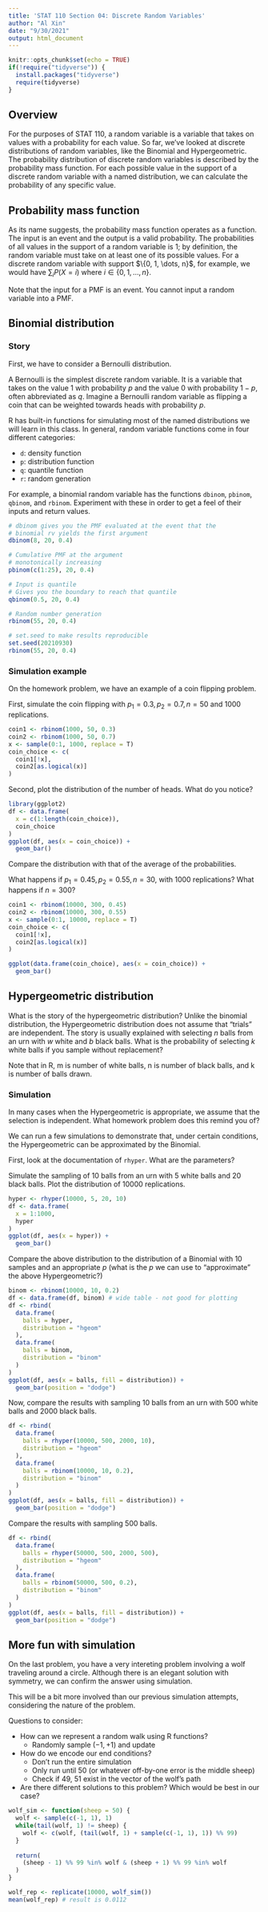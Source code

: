 ```yaml
---
title: 'STAT 110 Section 04: Discrete Random Variables'
author: "Al Xin"
date: "9/30/2021"
output: html_document
---
```


```r
knitr::opts_chunk$set(echo = TRUE)
if(!require("tidyverse")) {
  install.packages("tidyverse")
  require(tidyverse)
}
```

## Overview

For the purposes of STAT 110, a random variable is a variable that takes on values with a probability for each value. So far, we've looked at discrete distributions of random variables, like the Binomial and Hypergeometric. The probability distribution of discrete random variables is described by the probability mass function. For each possible value in the support of a discrete random variable with a named distribution, we can calculate the probability of any specific value.

## Probability mass function

As its name suggests, the probability mass function operates as a function. The input is an event and the output is a valid probability. The probabilities of all values in the support of a random variable is 1; by definition, the random variable must take on at least one of its possible values. For a discrete random variable with support $\{0, 1, \dots, n}$, for example, we would have $\sum_i P(X = i)$ where $i \in \{0, 1, \dots, n\}$.

Note that the input for a PMF is an event. You cannot input a random variable into a PMF. 

## Binomial distribution

### Story

First, we have to consider a Bernoulli distribution. 

A Bernoulli is the simplest discrete random variable. It is a variable that takes on the value 1 with probability $p$ and the value 0 with probability $1 - p$, often abbreviated as $q$. Imagine a Bernoulli random variable as flipping a coin that can be weighted towards heads with probability $p$. 

R has built-in functions for simulating most of the named distributions we will learn in this class. In general, random variable functions come in four different categories: 

- `d`: density function
- `p`: distribution function
- `q`: quantile function
- `r`: random generation

For example, a binomial random variable has the functions `dbinom`, `pbinom`, `qbinom`, and `rbinom`. Experiment with these in order to get a feel of their inputs and return values. 

```r
# dbinom gives you the PMF evaluated at the event that the
# binomial rv yields the first argument
dbinom(8, 20, 0.4)

# Cumulative PMF at the argument
# monotonically increasing
pbinom(c(1:25), 20, 0.4)

# Input is quantile
# Gives you the boundary to reach that quantile
qbinom(0.5, 20, 0.4)

# Random number generation
rbinom(55, 20, 0.4)

# set.seed to make results reproducible
set.seed(20210930)
rbinom(55, 20, 0.4)
```

### Simulation example

On the homework problem, we have an example of a coin flipping problem.

First, simulate the coin flipping with $p_1 = 0.3, p_2 = 0.7, n = 50$ and $1000$ replications. 

```r
coin1 <- rbinom(1000, 50, 0.3)
coin2 <- rbinom(1000, 50, 0.7)
x <- sample(0:1, 1000, replace = T)
coin_choice <- c(
  coin1[!x], 
  coin2[as.logical(x)]
)
```

Second, plot the distribution of the number of heads. What do you notice?

```r
library(ggplot2)
df <- data.frame(
  x = c(1:length(coin_choice)), 
  coin_choice
)
ggplot(df, aes(x = coin_choice)) + 
  geom_bar()
```

Compare the distribution with that of the average of the probabilities. 

What happens if $p_1 = 0.45, p_2 = 0.55, n = 30$, with $1000$ replications? What happens if $n = 300$?

```r
coin1 <- rbinom(10000, 300, 0.45)
coin2 <- rbinom(10000, 300, 0.55)
x <- sample(0:1, 10000, replace = T)
coin_choice <- c(
  coin1[!x], 
  coin2[as.logical(x)]
)

ggplot(data.frame(coin_choice), aes(x = coin_choice)) + 
  geom_bar()
```


## Hypergeometric distribution

What is the story of the hypergeometric distribution? Unlike the binomial distribution, the Hypergeometric distribution does not assume that "trials" are independent. The story is usually explained with selecting $n$ balls from an urn with $w$ white and $b$ black balls. What is the probability of selecting $k$ white balls if you sample without replacement?

Note that in R, m is number of white balls, n is number of black balls, and k is number of balls drawn. 

### Simulation

In many cases when the Hypergeometric is appropriate, we assume that the selection is independent. What homework problem does this remind you of?

We can run a few simulations to demonstrate that, under certain conditions, the Hypergeometric can be approximated by the Binomial. 

First, look at the documentation of `rhyper`. What are the parameters?

Simulate the sampling of $10$ balls from an urn with $5$ white balls and $20$ black balls. Plot the distribution of $10000$ replications. 

```r
hyper <- rhyper(10000, 5, 20, 10)
df <- data.frame(
  x = 1:1000, 
  hyper
)
ggplot(df, aes(x = hyper)) + 
  geom_bar()
```

Compare the above distribution to the distribution of a Binomial with $10$ samples and an appropriate $p$ (what is the $p$ we can use to "approximate" the above Hypergeometric?)

```r
binom <- rbinom(10000, 10, 0.2)
df <- data.frame(df, binom) # wide table - not good for plotting
df <- rbind(
  data.frame(
    balls = hyper, 
    distribution = "hgeom"
  ), 
  data.frame(
    balls = binom, 
    distribution = "binom"
  )
)
ggplot(df, aes(x = balls, fill = distribution)) + 
  geom_bar(position = "dodge")
```

Now, compare the results with sampling $10$ balls from an urn with $500$ white balls and $2000$ black balls. 

```r
df <- rbind(
  data.frame(
    balls = rhyper(10000, 500, 2000, 10), 
    distribution = "hgeom"
  ), 
  data.frame(
    balls = rbinom(10000, 10, 0.2), 
    distribution = "binom"
  )
)
ggplot(df, aes(x = balls, fill = distribution)) + 
  geom_bar(position = "dodge")
```

Compare the results with sampling $500$ balls. 

```r
df <- rbind(
  data.frame(
    balls = rhyper(50000, 500, 2000, 500), 
    distribution = "hgeom"
  ), 
  data.frame(
    balls = rbinom(50000, 500, 0.2), 
    distribution = "binom"
  )
)
ggplot(df, aes(x = balls, fill = distribution)) + 
  geom_bar(position = "dodge")
```

## More fun with simulation

On the last problem, you have a very intereting problem involving a wolf traveling around a circle. Although there is an elegant solution with symmetry, we can confirm the answer using simulation. 

This will be a bit more involved than our previous simulation attempts, considering the nature of the problem. 

Questions to consider:

- How can we represent a random walk using R functions?
  - Randomly sample $(-1, +1)$ and update
- How do we encode our end conditions?
  - Don't run the entire simulation
  - Only run until 50 (or whatever off-by-one error is the middle sheep)
  - Check if 49, 51 exist in the vector of the wolf's path
- Are there different solutions to this problem? Which would be best in our case?

```r
wolf_sim <- function(sheep = 50) {
  wolf <- sample(c(-1, 1), 1)
  while(tail(wolf, 1) != sheep) {
    wolf <- c(wolf, (tail(wolf, 1) + sample(c(-1, 1), 1)) %% 99)
  }
  
  return(
    (sheep - 1) %% 99 %in% wolf & (sheep + 1) %% 99 %in% wolf
  )
}

wolf_rep <- replicate(10000, wolf_sim())
mean(wolf_rep) # result is 0.0112
```

